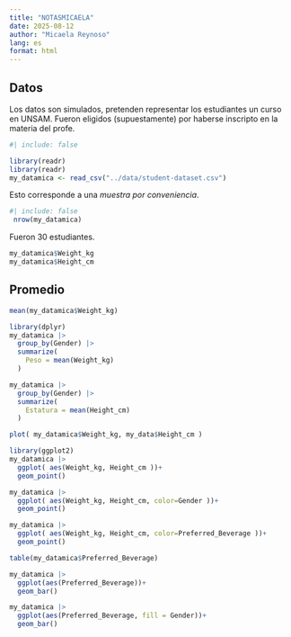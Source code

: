 ```yaml
---
title: "NOTASMICAELA"
date: 2025-08-12
author: "Micaela Reynoso"
lang: es
format: html
---
```


## Datos

Los datos son simulados, pretenden representar los estudiantes un curso en UNSAM. Fueron eligidos (supuestamente) por haberse inscripto en la materia del profe.

```r
#| include: false

library(readr)
library(readr)
my_datamica <- read_csv("../data/student-dataset.csv")

```

Esto corresponde a una *muestra por conveniencia*.

```r
#| include: false
 nrow(my_datamica)
```

Fueron 30 estudiantes.

```r
my_datamica$Weight_kg
my_datamica$Height_cm
```

## Promedio

```r
mean(my_datamica$Weight_kg)
```

```r
library(dplyr)
my_datamica |> 
  group_by(Gender) |> 
  summarize(
    Peso = mean(Weight_kg)
  )
```

```r
my_datamica |> 
  group_by(Gender) |> 
  summarize(
    Estatura = mean(Height_cm)
  )
```

```r
plot( my_datamica$Weight_kg, my_data$Height_cm )
```

```r
library(ggplot2)
my_datamica |> 
  ggplot( aes(Weight_kg, Height_cm ))+
  geom_point()
```

```r
my_datamica |> 
  ggplot( aes(Weight_kg, Height_cm, color=Gender ))+
  geom_point()
```

```r
my_datamica |> 
  ggplot( aes(Weight_kg, Height_cm, color=Preferred_Beverage ))+
  geom_point()
```

```r
table(my_datamica$Preferred_Beverage)
```

```r
my_datamica |> 
  ggplot(aes(Preferred_Beverage))+
  geom_bar()
```

```r
my_datamica |> 
  ggplot(aes(Preferred_Beverage, fill = Gender))+
  geom_bar()
```
